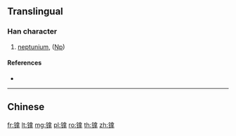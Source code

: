 {{character info/new}}
{{also|鎿|錼}}
==Translingual==

===Han character===
{{Han char|rn=167|rad=钅|as=10|sn=15|four=|canj=CORQ,OPORQ,XCORQ}}

# [[neptunium]], ([[Np]])

====References====
* {{Han ref|kx=1328.061|hdz=64242.080|uh=954E|ud=38222}}

----

==Chinese==
{{zh-see|鎿}}

[[fr:镎]]
[[lt:镎]]
[[mg:镎]]
[[pl:镎]]
[[ro:镎]]
[[th:镎]]
[[zh:镎]]